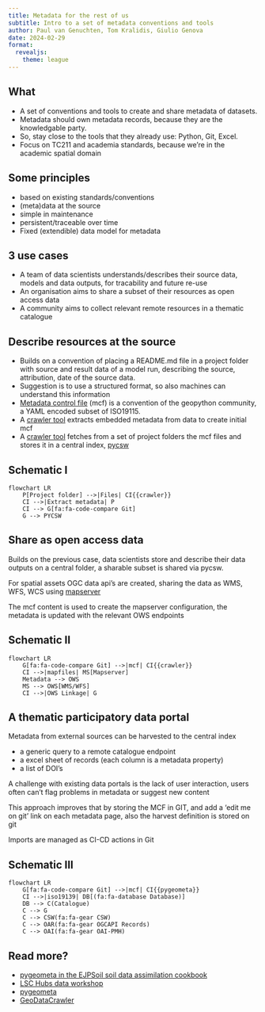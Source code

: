 ```yaml
---
title: Metadata for the rest of us
subtitle: Intro to a set of metadata conventions and tools
author: Paul van Genuchten, Tom Kralidis, Giulio Genova
date: 2024-02-29
format:
  revealjs: 
    theme: league
---
```


## What 

- A set of conventions and tools to create and share metadata of datasets.
- Metadata should own metadata records, because they are the knowledgable party.
- So, stay close to the tools that they already use: Python, Git, Excel.
- Focus on TC211 and academia standards, because we're in the academic spatial domain

## Some principles

- based on existing standards/conventions 
- (meta)data at the source
- simple in maintenance
- persistent/traceable over time
- Fixed (extendible) data model for metadata 

## 3 use cases

- A team of data scientists understands/describes their source data, models and data outputs, for tracability and future re-use 
- An organisation aims to share a subset of their resources as open access data
- A community aims to collect relevant remote resources in a thematic catalogue

## Describe resources at the source

- Builds on a convention of placing a README.md file in a project folder with source and result data of a model run, describing the source, attribution, date of the source data. 
- Suggestion is to use a structured format, so also machines can understand this information
- [Metadata control file](https://geopython.github.io/pygeometa/reference/mcf/) (mcf) is a convention of the geopython community, a YAML encoded subset of ISO19115.
- A [crawler tool](https://pypi.org/project/geodatacrawler/)
extracts embedded metadata from data to create initial mcf
- A [crawler tool](https://pypi.org/project/geodatacrawler/) fetches from a set of project folders the mcf files and stores it in a central index, [pycsw](https://pycsw.org)

## Schematic I

```mermaid
flowchart LR
    P[Project folder] -->|Files| CI{{crawler}}
    CI -->|Extract metadata| P
    CI --> G[fa:fa-code-compare Git] 
    G --> PYCSW
```

## Share as open access data

Builds on the previous case, data scientists store and describe their data outputs on a central folder, a sharable subset is shared via pycsw.

For spatial assets OGC data api's are created, sharing the data as WMS, WFS, WCS using [mapserver](https://mapserver.org)

The mcf content is used to create the mapserver configuration, the metadata is updated with the relevant OWS endpoints


## Schematic II

```mermaid
flowchart LR
    G[fa:fa-code-compare Git] -->|mcf| CI{{crawler}} 
    CI -->|mapfiles| MS[Mapserver]
    Metadata --> OWS
    MS --> OWS[WMS/WFS]
    CI -->|OWS Linkage| G
```

## A thematic participatory data portal

Metadata from external sources can be harvested to the central index

- a generic query to a remote catalogue endpoint
- a excel sheet of records (each column is a metadata property)
- a list of DOI's

A challenge with existing data portals is the lack of user interaction, users often can't flag problems in metadata or suggest new content

This approach improves that by storing the MCF in GIT, and add a 'edit me on git' link on each metadata page, also the harvest definition is stored on git

Imports are managed as CI-CD actions in Git



## Schematic III

```mermaid
flowchart LR
    G[fa:fa-code-compare Git] -->|mcf| CI{{pygeometa}} 
    CI -->|iso19139| DB[(fa:fa-database Database)]
    DB --> C(Catalogue)
    C --> G
    C --> CSW(fa:fa-gear CSW)
    C --> OAR(fa:fa-gear OGCAPI Records)
    C --> OAI(fa:fa-gear OAI-PMH)
```

## Read more?

- [pygeometa in the EJPSoil soil data assimilation cookbook](https://ejpsoil.github.io/soildata-assimilation-guidance/cookbook/pygeometa.html)
- [LSC Hubs data workshop](https://lsc-hubs.github.io/hub-core/docs/developer/tutorial-data-management/)
- [pygeometa](https://geopython.github.io/pygeometa)
- [GeoDataCrawler](https://pypi.org/project/geodatacrawler)
